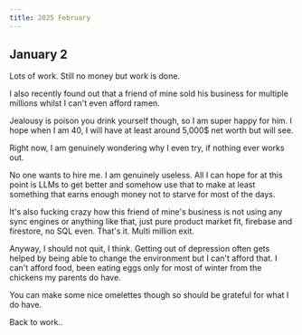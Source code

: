 ```yaml
---
title: 2025 February
---
```


## January 2

Lots of work. Still no money but work is done.

I also recently found out that a friend of mine sold his business for multiple millions whilst I can't even afford ramen.

Jealousy is poison you drink yourself though, so I am super happy for him. I hope when I am 40, I will have at least around 5,000$ net worth but will see.

Right now, I am genuinely wondering why I even try, if nothing ever works out.

No one wants to hire me. I am genuinely useless. All I can hope for at this point is LLMs to get better and somehow use that to make at least something that earns enough money not to starve for most of the days.

It's also fucking crazy how this friend of mine's business is not using any sync engines or anything like that, just pure product market fit, firebase and firestore, no SQL even. That's it. Multi million exit.

Anyway, I should not quit, I think. Getting out of depression often gets helped by being able to change the environment but I can't afford that. I can't afford food, been eating eggs only for most of winter from the chickens my parents do have.

You can make some nice omelettes though so should be grateful for what I do have.

Back to work..
